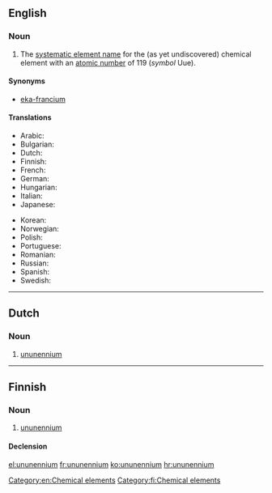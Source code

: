 ==English==
{{elements|Uue|ununoctium|Uuo|unbinilium|Ubn}}

===Noun===
{{wikipedia}}
{{en-noun|-}}

# The [[systematic element name]] for the (as yet undiscovered) chemical element with an [[atomic number]] of 119 (''symbol'' Uue).

====Synonyms====
* [[eka-francium]]

====Translations====
{{trans-top|chemical element}}
* Arabic: {{t|ar|أونون إينيوم|tr=’unun ’ínyum|m}}
* Bulgarian: {{t|bg|унуненний|m|tr=ununénnij}}
* Dutch: {{t|nl|ununennium|n}}
* Finnish: {{t|fi|ununennium}}
* French: {{t+|fr|ununennium|m}}
* German: {{t|de|Ununennium|n}}
* Hungarian: {{t|hu|ununennium}}
* Italian: {{t+|it|ununennio|m}}
* Japanese: {{t|ja|ウンウンエニウム|tr=unun’eniumu}}
{{trans-mid}}
* Korean: {{t|ko|우누넨늄|tr=ununennyum}}
* Norwegian: {{t|no|ununennium}}
* Polish: {{t|pl|ununennium|m}}
* Portuguese: {{t|pt|ununénnio|m}}
* Romanian: {{t|ro|ununenniu|n}}
* Russian: {{t|ru|унунэнний|m|tr=ununénnij}}
* Spanish: {{t|es|ununenio|m}}
* Swedish: {{t|sv|ununennium}}
{{trans-bottom}}

[[Category:en:Chemical elements]]

----

==Dutch==
{{elements|Uue|ununoctium|Uuo|unbinilium|Ubn|lang=nl}}

===Noun===
{{nl-noun|n|-|-}}

# [[#English|ununennium]]

----

==Finnish==
{{wikipedia|lang=fi}}

===Noun===
{{head|fi|noun}}

# [[#English|ununennium]]

====Declension====
{{fi-decl-risti|ununennium|nopl=1|i=0}}

[[Category:fi:Chemical elements]]

[[el:ununennium]]
[[fr:ununennium]]
[[ko:ununennium]]
[[hr:ununennium]]